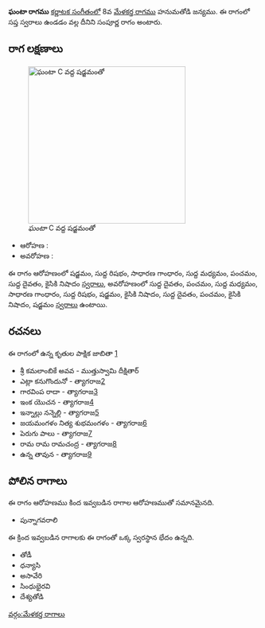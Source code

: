 {{Infobox ragam
	| name          	= ఘంటా
	| synonym	    	= 
	| mela          	= 
	| chakra        	= 
	| janaka        	= 
	| type          	= సంపూర్ణ
	| arohanam      	= {{svaraC|S|R1|G2|M1|P|D1|N2}} 
	| avarohanam    	= {{svaraC|D1|P|M1|G2|R1|S|N2|D1|P|N2|S}}
	| jeeva         	=
	| chhaya        	=
	| nyasa         	=
	| vishesha      	= 
	| equivalent  		= 
}}
{{కర్ణాటక సంగీత రాగాలు}}
'''ఘంటా రాగము''' [[కర్ణాటక సంగీతం]]లో 8వ [[మేళకర్త రాగము]] హనుమతోడి జన్యము.  ఈ రాగంలో సప్త స్వరాలు ఉండడం వల్ల దీనిని సంపూర్ణ రాగం అంటారు.


==రాగ లక్షణాలు==
[[Image:ghanta_kb2wiki.png|thumb|right|316px|''ఘంటా'' C వద్ద షడ్జమంతో]]

* ఆరోహణ : {{svaraC|S|R1|G2|M1|P|D1|N2}} 
* అవరోహణ : {{svaraC|D1|P|M1|G2|R1|S|N2|D1|P|N2|S}}

ఈ రాగం ఆరోహణంలో షడ్జమం, సుద్ద  రిషభం, సాధారణ  గాంధారం, సుద్ద మధ్యమం, పంచమం, సుద్ద దైవతం, కైసికి నిషాదం [[స్వరాలు]], అవరోహణంలో సుద్ద దైవతం, పంచమం, సుద్ద మధ్యమం, సాధారణ  గాంధారం, సుద్ద  రిషభం, షడ్జమం, కైసికి నిషాదం, సుద్ద దైవతం, పంచమం, కైసికి నిషాదం, షడ్జమం [[స్వరాలు]] ఉంటాయి.

==రచనలు==
ఈ రాగంలో ఉన్న కృతుల పాక్షిక జాబితా [https://github.com/ssrihari/ragavardhini/blob/master/ragas/kritis.psv]
* శ్రీ కమలాంబికే అవవ - ముత్తుస్వామి దీక్షితార్
* ఎట్లా కనుగొందునో - త్యాగరాజ[http://www.karnatik.com/c2317.shtml]
* గారవింప  రాదా - త్యాగరాజ[http://www.karnatik.com/c2334.shtml]
* ఇంక యొచన - త్యాగరాజ[http://www.karnatik.com/c2356.shtml]
* ఇన్నాల్లు నన్నెల్లి - త్యాగరాజ[http://www.karnatik.com/c2359.shtml]
* జయమంగళం నిత్య శుభమంగళం - త్యాగరాజ[http://www.karnatik.com/c2373.shtml]
* పెరుగు పాలు - త్యాగరాజ[http://www.karnatik.com/c2729.shtml]
* రామ రామ రామచంద్ర - త్యాగరాజ[http://www.karnatik.com/c2767.shtml]
* ఉన్న తావున - త్యాగరాజ[http://www.karnatik.com/c2902.shtml]




==పోలిన రాగాలు==
ఈ రాగం ఆరోహణము కింద ఇవ్వబడిన రాగాల ఆరోహణముతో సమానమైనది.
* పున్నాగవరాలి

ఈ క్రింద ఇవ్వబడిన రాగాలకు ఈ రాగంతో ఒక్క స్వరస్థాన భేదం ఉన్నది.
* తోడీ
* ధన్యాసి
*  అసావేరి
* సింధుభైరవి
* దేశ్యతోడి



[[వర్గం:మేళకర్త రాగాలు]]
